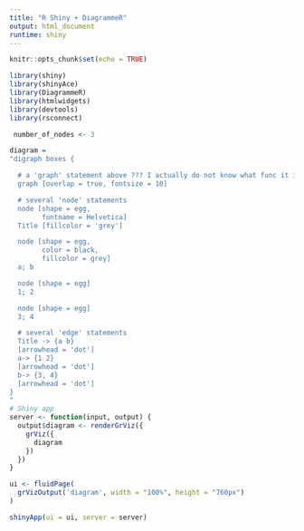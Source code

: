 ```yaml
---
title: "R Shiny + DiagrammeR"
output: html_document
runtime: shiny
---
```


```r
knitr::opts_chunk$set(echo = TRUE)
```

```r
library(shiny)
library(shinyAce)
library(DiagrammeR)
library(htmlwidgets)
library(devtools)
library(rsconnect)
```

```r

 number_of_nodes <- 3

diagram =
"digraph boxes {

  # a 'graph' statement above ??? I actually do not know what func it is
  graph [overlap = true, fontsize = 10]

  # several 'node' statements
  node [shape = egg,
        fontname = Helvetica]
  Title [fillcolor = 'grey']

  node [shape = egg, 
        color = black, 
        fillcolor = grey] 
  a; b

  node [shape = egg] 
  1; 2

  node [shape = egg] 
  3; 4

  # several 'edge' statements
  Title -> {a b}
  [arrowhead = 'dot']
  a-> {1 2}
  [arrowhead = 'dot']
  b-> {3, 4}
  [arrowhead = 'dot']
}
"
# Shiny app
server <- function(input, output) {
  output$diagram <- renderGrViz({
    grViz({
      diagram
    })
  })
}

ui <- fluidPage(
  grVizOutput('diagram', width = "100%", height = "760px") 
)

shinyApp(ui = ui, server = server)
```
